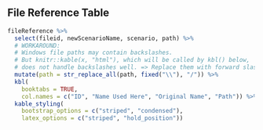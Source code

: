 ## File Reference Table

```r
fileReference %>%
  select(fileid, newScenarioName, scenario, path) %>% 
  # WORKAROUND:
  # Windows file paths may contain backslashes.
  # But knitr::kable(x, "html"), which will be called by kbl() below, 
  # does not handle backslashes well. => Replace them with forward slashes.
  mutate(path = str_replace_all(path, fixed("\\"), "/")) %>%
  kbl(
    booktabs = TRUE,
    col.names = c("ID", "Name Used Here", "Original Name", "Path")) %>%
  kable_styling(
    bootstrap_options = c("striped", "condensed"),
    latex_options = c("striped", "hold_position"))
```

